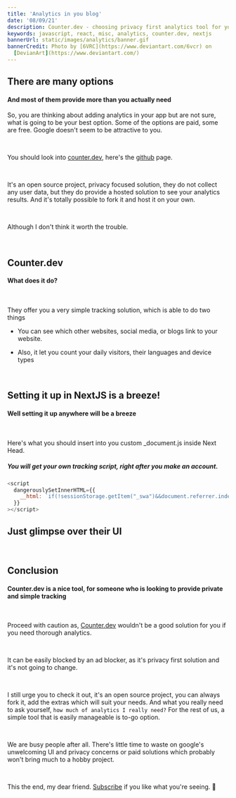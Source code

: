 ```yaml
---
title: 'Analytics in you blog'
date: '08/09/21'
description: Counter.dev - choosing privacy first analytics tool for your website or blog
keywords: javascript, react, misc, analytics, counter.dev, nextjs
bannerUrl: static/images/analytics/banner.gif
bannerCredit: Photo by [6VRC](https://www.deviantart.com/6vcr) on
  [DevianArt](https://www.deviantart.com/)
---
```


<GlobalWrapper>

<SectionWrapper title="intro analytics, counter.dev">

## There are many options

#### And most of them provide more than you actually need

So, you are thinking about adding analytics in your app but are not sure,
what is going to be your best option. Some of the options are paid, some are free.
Google doesn't seem to be attractive to you.

<br />

You should look into [counter.dev](https://counter.dev/),
here's the [github](https://github.com/ihucos/counter.dev) page.

<br />

It's an open source project, privacy focused solution, they do not collect any user data,
but they do provide a hosted solution to see your analytics results.
And it's totally possible to fork it and host it on your own.

<br />

Although I don't think it worth the trouble.

<br />

</SectionWrapper>

<AsciiHr />

<SectionWrapper title="counter.dev what does it offer">

## Counter.dev

#### What does it do?

<br />

They offer you a very simple tracking solution, which is able to do
two things

- You can see which other websites, social media, or blogs link to
  your website.

- Also, it let you count your daily visitors, their languages and device types

<br />

</SectionWrapper>

<SectionWrapper title="second">

## Setting it up in NextJS is a breeze!

#### Well setting it up anywhere will be a breeze

<br />

Here's what you should insert into you custom \_document.js inside Next Head.

##### You will get your own tracking script, right after you make an account.

```javascript
<script
  dangerouslySetInnerHTML={{
    __html: `if(!sessionStorage.getItem("_swa")&&document.referrer.indexOf(location.protocol+"//"+location.host)!== 0){fetch("https://counter.dev/track?"+new URLSearchParams({referrer:document.referrer,screen:screen.width+"x"+screen.height,user:"vinclou",utcoffset:"-5"}))};sessionStorage.setItem("_swa","1");`
  }}
></script>
```

</SectionWrapper>

<SectionWrapper title="Third">

## Just glimpse over their UI

<br />
<Grid>
  <GridElement w="100%">
    <NextImg
      alt="dashboard-1"
      src="/static/images/analytics/dashboard-1.png"
      objectFit="scale-down"
      ratio={16 / 9}
    />

  </GridElement>
  <GridElement>
    <NextImg
      alt="dashboard-1"
      src="/static/images/analytics/dashboard-2.png"
      objectFit="scale-down"
      ratio={16 / 9}
    />
  </GridElement>
  <GridElement>
    <NextImg
      alt="dashboard-1"
      src="/static/images/analytics/dashboard-3.png"
      objectFit="scale-down"
      ratio={16 / 9}
    />
  </GridElement>
  <GridElement>
    <NextImg
      alt="dashboard-1"
      src="/static/images/analytics/dashboard-4.png"
      objectFit="scale-down"
      ratio={16 / 9}
    />
  </GridElement>
</Grid>

</SectionWrapper>

<AsciiHr />

<SectionWrapper title="Conclusion - counter.dev">

## Conclusion

#### Counter.dev is a nice tool, for someone who is looking to provide private and simple tracking

<br />

Proceed with caution as,
[Counter.dev](https://counter.dev/) wouldn't be a good solution for
you if you need thorough analytics.

<br />

It can be easily blocked by an ad blocker, as it's privacy
first solution and it's not going to change.

<br />

I still urge you to check it out, it's an open source project,
you can always fork it, add the extras which will suit your needs.
And what you really need to ask yourself, `how much of analytics I really need?`
For the rest of us, a simple tool that is easily manageable is to-go option.

<br />

We are busy people after all. There's little time to waste
on google's unwelcoming UI and privacy concerns
or paid solutions which probably won't bring much to a hobby project.

<br />

This the end, my dear friend. [Subscribe](/newsletter) if you like what you're seeing. 🔨

<br />

</SectionWrapper>

</GlobalWrapper>

